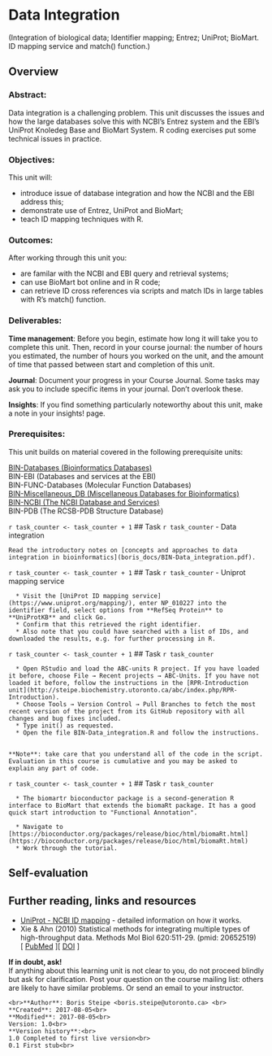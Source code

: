 # Data Integration {#data-integration}

(Integration of biological data; Identifier mapping; Entrez; UniProt; BioMart. ID mapping service and match() function.)

## Overview
### Abstract:

Data integration is a challenging problem. This unit discusses the issues and how the large databases solve this with NCBI's Entrez system and the EBI's UniProt Knoledeg Base and BioMart System. R coding exercises put some technical issues in practice.

### Objectives:

This unit will:

  * introduce issue of database integration and how the NCBI and the EBI address this;
  * demonstrate use of Entrez, UniProt and BioMart;
  * teach ID mapping techniques with R.

### Outcomes:

After working through this unit you:

  * are familar with the NCBI and EBI query and retrieval systems;
  * can use BioMart bot online and in R code;
  * can retrieve ID cross references via scripts and match IDs in large tables with R's match() function.

### Deliverables:
**Time management**: Before you begin, estimate how long it will take you to complete this unit. Then, record in your course journal: the number of hours you estimated, the number of hours you worked on the unit, and the amount of time that passed between start and completion of this unit.

**Journal**: Document your progress in your Course Journal. Some tasks may ask you to include specific items in your journal. Don't overlook these.

**Insights**: If you find something particularly noteworthy about this unit, make a note in your insights! page.

### Prerequisites:

This unit builds on material covered in the following prerequisite units:

[BIN-Databases (Bioinformatics Databases)](#bioinfo-databases)<br>
BIN-EBI (Databases and services at the EBI)<br>
BIN-FUNC-Databases (Molecular Function Databases)<br>
[BIN-Miscellaneous_DB (Miscellaneous Databases for Bioinformatics)](#misc-databases)<br>
[BIN-NCBI (The NCBI Database and Services)](#ncbi-services)<br>
BIN-PDB (The RCSB-PDB Structure Database)<br>

`r task_counter <- task_counter + 1`
## Task `r task_counter` - Data integration

```block
Read the introductory notes on [concepts and approaches to data integration in bioinformatics](boris_docs/BIN-Data_integration.pdf).
```

`r task_counter <- task_counter + 1`
## Task `r task_counter` - Uniprot mapping service
 
```block
  * Visit the [UniProt ID mapping service](https://www.uniprot.org/mapping/), enter NP_010227 into the identifier field, select options from **RefSeq Protein** to **UniProtKB** and click Go.
  * Confirm that this retrieved the right identifier.
  * Also note that you could have searched with a list of IDs, and downloaded the results, e.g. for further processing in R.
```

`r task_counter <- task_counter + 1`
## Task `r task_counter`
 
```block

  * Open RStudio and load the ABC-units R project. If you have loaded it before, choose File → Recent projects → ABC-Units. If you have not loaded it before, follow the instructions in the [RPR-Introduction unit](http://steipe.biochemistry.utoronto.ca/abc/index.php/RPR-Introduction).
  * Choose Tools → Version Control → Pull Branches to fetch the most recent version of the project from its GitHub repository with all changes and bug fixes included.
  * Type init() as requested.
  * Open the file BIN-Data_integration.R and follow the instructions.

 
**Note**: take care that you understand all of the code in the script. Evaluation in this course is cumulative and you may be asked to explain any part of code.
```

 
`r task_counter <- task_counter + 1`
## Task `r task_counter`
 
```block
  * The biomartr bioconductor package is a second-generation R interface to BioMart that extends the biomaRt package. It has a good quick start introduction to "Functional Annotation".

  * Navigate to [https://bioconductor.org/packages/release/bioc/html/biomaRt.html](https://bioconductor.org/packages/release/bioc/html/biomaRt.html)
  * Work through the tutorial.
```

## Self-evaluation

## Further reading, links and resources
  * [UniProt - NCBI ID mapping](https://www.uniprot.org/help/ncbi_mappings) - detailed information on how it works.
  * Xie & Ahn (2010) Statistical methods for integrating multiple types of high-throughput data. Methods Mol Biol 620:511-29. (pmid: 20652519)<br>
[ [PubMed](https://www.ncbi.nlm.nih.gov/pubmed/20652519) ][ [DOI](https://link.springer.com/protocol/10.1007%2F978-1-60761-580-4_19) ] 

 

**If in doubt, ask!**<br>
If anything about this learning unit is not clear to you, do not proceed blindly but ask for clarification. Post your question on the course mailing list: others are likely to have similar problems. Or send an email to your instructor.

```block2
<br>**Author**: Boris Steipe <boris.steipe@utoronto.ca> <br>
**Created**: 2017-08-05<br>
**Modified**: 2017-08-05<br>
Version: 1.0<br>
**Version history**:<br>
1.0 Completed to first live version<br>
0.1 First stub<br>
``` 